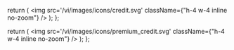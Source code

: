   return (
    <img
      src='/vi/images/icons/credit.svg'
      className={"h-4 w-4 inline no-zoom"}
    />
  );
};

  return (
    <img
      src='/vi/images/icons/premium_credit.svg'
      className={"h-4 w-4 inline no-zoom"}
    />
  );
};
